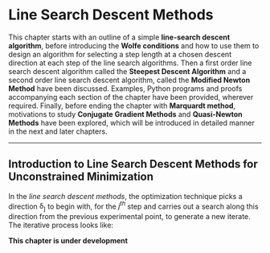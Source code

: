 # Line Search Descent Methods

This chapter starts with an outline of a simple **line-search descent algorithm**, before introducing the **Wolfe conditions** and how to use them to design an algorithm for selecting a step length at a chosen descent direction at each step of the line search algorithms. Then a first order line search descent algorithm called the **Steepest Descent Algorithm** and a second order line search descent algorithm, called the **Modified Newton Method** have been discussed. Examples, Python programs and proofs accompanying each section of the chapter have been provided, wherever required. Finally, before ending the chapter with **Marquardt method**, motivations to study **Conjugate Gradient Methods** and **Quasi-Newton Methods** have been explored, which will be introduced in detailed manner in the next and later chapters.

---

## Introduction to Line Search Descent Methods for Unconstrained Minimization

In the *line search descent methods*, the optimization technique picks a direction $\mathbb{\delta_j}$ to begin with, for the $j^{th}$ step and carries out a search along this direction from the previous experimental point, to generate a new iterate. The iterative process looks like:
\begin{equation}
    \mathbb{x}_j = \mathbb{x}_{j-1}+\beta_{j}\mathbb{\delta}_j, \mathbb{x} \in \mathbb{R}^n (\#eq:1)
\end{equation}


**This chapter is under development**